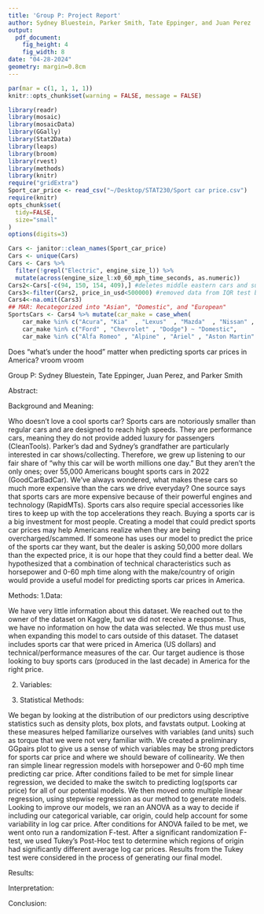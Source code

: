 ```yaml
---
title: 'Group P: Project Report'
author: Sydney Bluestein, Parker Smith, Tate Eppinger, and Juan Perez
output: 
  pdf_document:
    fig_height: 4
    fig_width: 8
date: "04-28-2024"
geometry: margin=0.8cm
---
```

\fontsize{7}{7}
```r
par(mar = c(1, 1, 1, 1))
knitr::opts_chunk$set(warning = FALSE, message = FALSE)

```
```r
library(readr)
library(mosaic)
library(mosaicData)
library(GGally)
library(Stat2Data)
library(leaps)
library(broom)
library(rvest)
library(methods)
library(knitr)
require("gridExtra")
Sport_car_price <- read_csv("~/Desktop/STAT230/Sport car price.csv")
require(knitr)
opts_chunk$set(
  tidy=FALSE,     
  size="small"  
)
options(digits=3) 
```
```r
Cars <- janitor::clean_names(Sport_car_price)
Cars <- unique(Cars)
Cars <- Cars %>% 
  filter(!grepl("Electric", engine_size_l)) %>% 
  mutate(across(engine_size_l:x0_60_mph_time_seconds, as.numeric))
Cars2<-Cars[-c(94, 150, 154, 409),] #deletes middle eastern cars and super old car
Cars3<-filter(Cars2, price_in_usd<500000) #removed data from IQR test below
Cars4<-na.omit(Cars3)
## MAR: Recategorized into "Asian", "Domestic", and "European"
SportsCars <- Cars4 %>% mutate(car_make = case_when(
    car_make %in% c("Acura", "Kia"  , "Lexus"  , "Mazda"  , "Nissan" , "Subaru" , "Toyota") ~ "Asian",
    car_make %in% c("Ford" , "Chevrolet" , "Dodge") ~ "Domestic",
    car_make %in% c("Alfa Romeo" , "Alpine" , "Ariel" , "Aston Martin" , "Audi" , "Bentley", "BMW", "Bugatti", "Ferrari", "Jaguar", "Koenigsegg", "Lamborghini", "Lotus", "Maserati", "McLaren", "Mercedes-AMG", "Mercedes-Benz", "Pagani", "Polestar", "Porsche", "Rimac", "Rolls-Royce", "TVR", "Ultima" ) ~ "European"))
```

Does “what’s under the hood” matter when predicting sports car prices in America? vroom vroom

Group P: Sydney Bluestein, Tate Eppinger, Juan Perez, and Parker Smith


Abstract:







Background and Meaning:

Who doesn't love a cool sports car? Sports cars are notoriously smaller than regular cars and are designed to reach high speeds. They are performance cars, meaning they do not provide added luxury for passengers (CleanTools). Parker's dad and Sydney's grandfather are particularly interested in car shows/collecting. Therefore, we grew up listening to our fair share of "why this car will be worth millions one day." But they aren't the only ones; over 55,000 Americans bought sports cars in 2022 (GoodCarBadCar). We've always wondered, what makes these cars so much more expensive than the cars we drive everyday? One source says that sports cars are more expensive because of their powerful engines and technology (RapidMTs). Sports cars also require special accessories like tires to keep up with the top accelerations they reach. Buying a sports car is a big investment for most people. Creating a model that could predict sports car prices may help Americans realize when they are being overcharged/scammed. If someone has uses our model to predict the price of the sports car they want, but the dealer is asking 50,000 more dollars than the expected price, it is our hope that they could find a better deal. We hypothesized that a combination of technical characteristics such as horsepower and 0-60 mph time along with the make/country of origin would provide a useful model for predicting sports car prices in America. 




Methods: 
1.Data: 

We have very little information about this dataset. We reached out to the owner of the dataset on Kaggle, but we did not receive a response. Thus, we have no information on how the data was selected. We thus must use when expanding this model to cars outside of this dataset. The dataset includes sports car that were priced in America (US dollars) and technical/performance measures of the car. Our target audience is those looking to buy sports cars (produced in the last decade) in America for the right price.  


2. Variables: 

3. Statistical Methods:

We began by looking at the distribution of our predictors using descriptive statistics such as density plots, box plots, and favstats output. Looking at these measures helped familiarize ourselves with variables (and units) such as torque that we were not very familiar with. We created a preliminary GGpairs plot to give us a sense of which variables may be strong predictors for sports car price and where we should beware of collinearity. We then ran simple linear regression models with horsepower and 0-60 mph time predicting car price. After conditions failed to be met for simple linear regression, we decided to make the switch to predicting log(sports car price) for all of our potential models. We then moved onto multiple linear regression, using stepwise regression as our method to generate models. Looking to improve our models, we ran an ANOVA as a way to decide if including our categorical variable, car origin, could help account for some variability in log car price. After conditions for ANOVA failed to be met, we went onto run a randomization F-test. After a significant randomization F-test, we used Tukey's Post-Hoc test to determine which regions of origin had significantly different average log car prices. Results from the Tukey test were considered in the process of generating our final model.  


Results:





Interpretation:





Conclusion:

